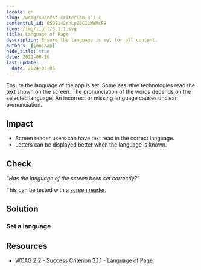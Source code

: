 ```yaml
---
locale: en
slug: /wcag/success-criterion-3-1-1
contentful_id: 6SD9142rhLpZ0CILWWMcF9
icon: /img/light/3.1.1.svg
title: Language of Page
description: Ensure the language is set for all content.
authors: [janjaap]
hide_title: true
date: 2022-06-16
last_update:
  date: 2024-03-05
---
```


<Hero
  title="Language of Page"
  image="/img/light/3.1.1.svg"
  alt="WCAG 3.1.1 icon"
  prefix="Success Criterion 3.1.1"
  suffix="Level A"
/>

Ensure the language of the app is set. Some assistive technologies read the text shown on the screen. The pronunciation of the words depends on the selected language. An incorrect or missing language causes unclear pronunciation.

## Impact

- Screen reader users can have text read in the correct language.
- Letters can be displayed better when the language is known.

## Check

*“Has the language of the screen been set correctly?“*

This can be tested with a [screen reader](/en/stats/screen-reader).

## Solution

### Set a language

<CodeSample id="text-localization" locale="en"/>

## Resources

- [WCAG 2.2 - Success Criterion 3.1.1 - Language of Page](https://www.w3.org/TR/WCAG22/#language-of-page)
